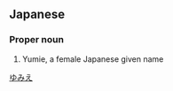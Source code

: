 ==Japanese==
{{ja-kanjitab|結|実|江}}

===Proper noun===
{{ja-pos|proper|ゆみえ}}
# Yumie, a female Japanese given name

[[Category:Japanese female given names|ゆみえ]]
